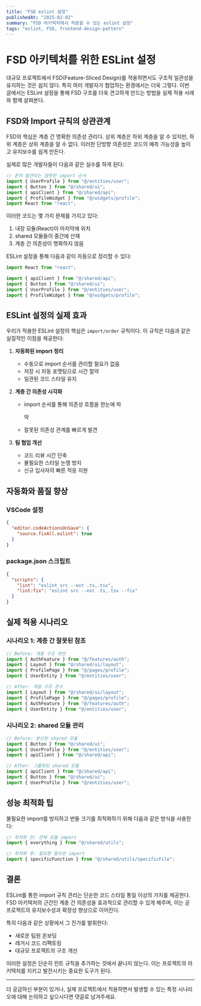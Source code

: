 ```yaml
---
title: "FSD eslint 설정"
publishedAt: "2025-02-02"
summary: "FSD 아키텍처에서 적용할 수 있는 eslint 설정"
tags: "eslint, FSD, frontend-design-pattern"
---
```


# FSD 아키텍처를 위한 ESLint 설정

대규모 프로젝트에서 FSD(Feature-Sliced Design)를 적용하면서도 구조적 일관성을 유지하는 것은 쉽지 않다. 특히 여러 개발자가 협업하는 환경에서는 더욱 그렇다. 이번 글에서는 ESLint 설정을 통해 FSD 구조를 더욱 견고하게 만드는 방법을 실제 적용 사례와 함께 살펴본다.

## FSD와 Import 규칙의 상관관계

FSD의 핵심은 계층 간 명확한 의존성 관리다. 상위 계층은 하위 계층을 알 수 있지만, 하위 계층은 상위 계층을 알 수 없다. 이러한 단방향 의존성은 코드의 예측 가능성을 높이고 유지보수를 쉽게 만든다.

실제로 많은 개발자들이 다음과 같은 실수를 하게 된다:

```typescript
// 흔히 발견되는 잘못된 import 순서
import { UserProfile } from "@/entities/user";
import { Button } from "@/shared/ui";
import { apiClient } from "@/shared/api";
import { ProfileWidget } from "@/widgets/profile";
import React from "react";
```

이러한 코드는 몇 가지 문제를 가지고 있다:

1. 내장 모듈(React)이 마지막에 위치
2. shared 모듈들이 중간에 산재
3. 계층 간 의존성이 명확하지 않음

ESLint 설정을 통해 다음과 같이 자동으로 정리할 수 있다:

```typescript
import React from "react";

import { apiClient } from "@/shared/api";
import { Button } from "@/shared/ui";
import { UserProfile } from "@/entities/user";
import { ProfileWidget } from "@/widgets/profile";
```

## ESLint 설정의 실제 효과

우리가 적용한 ESLint 설정의 핵심은 `import/order` 규칙이다. 이 규칙은 다음과 같은 실질적인 이점을 제공한다:

1. **자동화된 import 정리**

   - 수동으로 import 순서를 관리할 필요가 없음
   - 저장 시 자동 포맷팅으로 시간 절약
   - 일관된 코드 스타일 유지

2. **계층 간 의존성 시각화**

   - import 순서를 통해 의존성 흐름을 한눈에 파

     악

   - 잘못된 의존성 관계를 빠르게 발견

3. **팀 협업 개선**
   - 코드 리뷰 시간 단축
   - 불필요한 스타일 논쟁 방지
   - 신규 입사자의 빠른 적응 지원

## 자동화와 품질 향상

### VSCode 설정

```json
{
  "editor.codeActionsOnSave": {
    "source.fixAll.eslint": true
  }
}
```

### package.json 스크립트

```json
{
  "scripts": {
    "lint": "eslint src --ext .ts,.tsx",
    "lint:fix": "eslint src --ext .ts,.tsx --fix"
  }
}
```

## 실제 적용 시나리오

### 시나리오 1: 계층 간 잘못된 참조

```typescript
// Before: 계층 구조 위반
import { AuthFeature } from "@/features/auth";
import { Layout } from "@/shared/ui/layout";
import { ProfilePage } from "@/pages/profile";
import { UserEntity } from "@/entities/user";

// After: 계층 구조 준수
import { Layout } from "@/shared/ui/layout";
import { ProfilePage } from "@/pages/profile";
import { AuthFeature } from "@/features/auth";
import { UserEntity } from "@/entities/user";
```

### 시나리오 2: shared 모듈 관리

```typescript
// Before: 분산된 shared 모듈
import { Button } from "@/shared/ui";
import { UserProfile } from "@/entities/user";
import { apiClient } from "@/shared/api";

// After: 그룹화된 shared 모듈
import { apiClient } from "@/shared/api";
import { Button } from "@/shared/ui";
import { UserProfile } from "@/entities/user";
```

## 성능 최적화 팁

불필요한 import를 방지하고 번들 크기를 최적화하기 위해 다음과 같은 방식을 사용한다:

```typescript
// 최적화 전: 전체 모듈 import
import { everything } from "@/shared/utils";

// 최적화 후: 필요한 함수만 import
import { specificFunction } from "@/shared/utils/specificFile";
```

## 결론

ESLint를 통한 import 규칙 관리는 단순한 코드 스타일 통일 이상의 가치를 제공한다. FSD 아키텍처의 근간인 계층 간 의존성을 효과적으로 관리할 수 있게 해주며, 이는 곧 프로젝트의 유지보수성과 확장성 향상으로 이어진다.

특히 다음과 같은 상황에서 그 진가를 발휘한다:

- 새로운 팀원 온보딩
- 레거시 코드 리팩토링
- 대규모 프로젝트의 구조 개선

이러한 설정은 단순히 린트 규칙을 추가하는 것에서 끝나지 않는다. 이는 프로젝트의 아키텍처를 지키고 발전시키는 중요한 도구가 된다.

---

더 궁금하신 부분이 있거나, 실제 프로젝트에서 적용하면서 발생할 수 있는 특정 시나리오에 대해 논의하고 싶으시다면 댓글로 남겨주세요.
